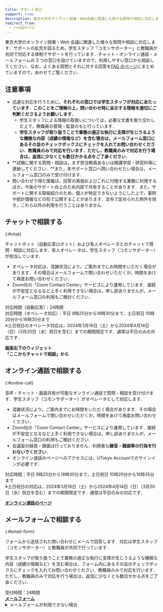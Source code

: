 ```yaml
---
title: サポート窓口
support: true
description: 東京大学のオンライン授業・Web会議に関連した様々な質問や相談に対応します．チャット・Zoom・メールフォームの3つの窓口を設けていますので，利用しやすい窓口から相談してください．
redirect_from:
  - /supports/
---
```



<Emergency />

東京大学のオンライン授業・Web 会議に関連した様々な質問や相談に対応します．サポートの拡充を図るため，学生スタッフ「コモンサポーター」と教職員が共同で対応する体制でサポートを行っています．チャット・オンライン通話・メールフォームの 3 つの窓口を設けていますので，利用しやすい窓口から相談してください．なお，よくある質問とそれに対する回答を[FAQ のページ](/faq/)にまとめていますので，あわせてご覧ください．

## 注意事項

- 迅速な対応を行うために，**それぞれの窓口では学生スタッフが対応にあたっています．このことをご理解の上，問い合わせ時に呈示する情報を適切にご判断くださるようお願いします．**
  - 学生スタッフによる情報の取扱いについては，必要な文書を取り交わした上で，教職員の管理・監督のもと行っています．
  - **学生スタッフが取り扱うことで業務の適正な執行に支障が生じうるような機微な内容（成績の情報など）を含む場合は，メールフォーム窓口にあるその旨のチェックボックスにチェックを入れてお問い合わせください．教職員のみで対応を行います．ただし，教職員のみで対応を行う場合は，返信に少なくとも数日かかる点をご了承ください．**
- **試験に関する質問・相談は，まず担当教員あるいは開講学部・研究科等に連絡してください．**また，本サポート窓口へ問い合わせたい場合は，メールフォーム窓口のみで受け付けます．
- 問い合わせで得た情報は，回答の実施およびこれに付随する業務に利用するほか，今後のサポート向上のため内部で共有することがあります．また，サポートに関する取組紹介のため，個人が特定できないようにした上で，事例や統計情報などの形で公開することがあります．法令で定められた例外を除き，これら以外の利用を行うことはありません．

## チャットで相談する
{:#chat}

チャットボット（自動応答ロボット）および有人オペレータとのチャットで質問・相談に対応します．有人オペレータは，学生スタッフ（コモンサポーター）が担当しています．

- オペレータ対応は，混雑状況により，ご案内までにお時間をいただく場合があります．その場合はメールフォームで問い合わせいただくか，時間をあけて再度お問い合わせください．
- Zoom社の「Zoom Contact Center」サービスにより運用しています．接続が不安定となるなど上手く利用できない場合は，申し訳ありませんが，メールフォーム窓口の利用もご検討ください．

<div>対応時間（自動応答）：24時間</div>
<div>対応時間（オペレータ対応）：平日 8時25分から18時30分まで，土日祝日 10時20分から16時35分まで</div>
<div>※土日祝日のオペレータ対応は，2024年3月16日（土）から2024年4月14日（日）（3月20日（水）祝日を含む）までの期間限定です．通常は平日のみの対応です．</div>

<b class="box center">画面右下のウィジェット<br />「ここからチャットで相談」から</b>

## オンライン通話で相談する
{:#online-call}

音声・チャット・画面共有が可能なオンライン通話で質問・相談を受け付けます．学生スタッフ（コモンサポーター）がオペレータとして対応します．

- 混雑状況により，ご案内までにお時間をいただく場合があります．その場合はメールフォームで問い合わせいただくか，時間をあけて再度お問い合わせください．
- Zoom社の「Zoom Contact Center」サービスにより運用しています．接続が不安定となるなど上手く利用できない場合は，申し訳ありませんが，メールフォーム窓口の利用もご検討ください．
- 会議室の録音・録画は行っておりません．利用者も**録音・録画等の行為を行わないでください**．
- オンライン通話のページへのアクセスには，UTokyo Accountでのサインインが必要です．

<div>対応時間：平日 8時25分から18時30分まで，土日祝日 10時20分から16時35分まで</div>
<div>※土日祝日の対応は，2024年3月16日（土）から2024年4月14日（日）（3月20日（水）祝日を含む）までの期間限定です．通常は平日のみの対応です．</div>

<b class="box center"><a href="https://login.adm.u-tokyo.ac.jp/support/">オンライン通話のページ</a></b>

## メールフォームで相談する
{:#email-form}

フォームから送信された問い合わせにメールで回答します．対応は学生スタッフ（コモンサポーター）と教職員が共同で行っています．

学生スタッフが取り扱うことで業務の適正な執行に支障が生じうるような機微な内容（成績の情報など）を含む場合は，フォーム内にあるその旨のチェックボックスにチェックを入れてお問い合わせください．教職員のみで対応を行います．ただし，教職員のみで対応を行う場合は，返信に少なくとも数日かかる点をご了承ください．

<div>受付時間：24時間</div>

<b class="box center">
  <a href="https://forms.gle/XPAu6YWGHcHodyDq9">メールフォーム</a>
</b>

<details>
<summary>メールフォームが利用できない場合</summary>

メールフォームが利用できない（アクセスできない，送信できない）場合は，`utelecon-inquiries@googlegroups.com` 宛にメールをお送りいただくこともできます．まずは教職員が問い合わせ内容を確認し，内容から適切だと判断した場合は学生スタッフに対応を引き継ぎます．

メールには以下の情報を含めてください．

<ul>
  <li> **氏名** </li>
  <li> **10桁の共通ID**（分からない場合は記載しなくても結構です） </li>
  <li> **所属学部・研究科等** </li>
  <li>
    **構成員分類**：以下から選択してください
    <ul>
        <li> 学生（新入生）</li>
        <li>学生（在学生）</li>
        <li>教員（常勤）</li>
        <li>教員（非常勤）</li>
        <li>職員</li>
        <li>その他（具体的に記載してください）</li>
    </ul>
  </li>
  <li>**学年・職名等**</li>
  <li>問い合わせの内容：**何をしようとしたか**・**どのような問題が発生しているか**をなるべく詳しく記載してください．参考にした資料（Webサイトなど）があればそれも記載してください．</li>
  <li>「授業に入室できない」というトラブルの場合は，その授業の日付・時限・科目名・教員名を分かる範囲で記載してください．</li>
  <li>Zoomに関するトラブルの場合は，Zoomの設定画面「プロフィール」の「サインイン用メールアドレス」が何と表示されているか（サインインできない場合・その他確認できない場合はその旨）を記載してください．</li>
</ul>
</details>
